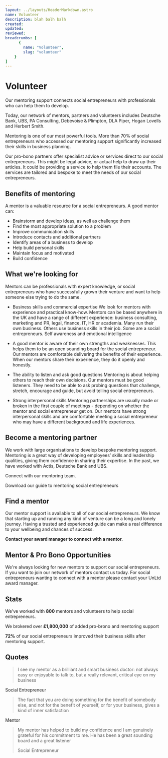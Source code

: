 ```yaml
---
layout: ../layouts/HeaderMarkdown.astro
name: Volunteer
description: blah balh balh
created: 
updated: 
reviewed: 
breadcrumbs: [
      {
        name: "Volunteer",
        slug: "volunteer"
    }
]
---
```


# Volunteer

Our mentoring support connects social entrepreneurs with professionals who can help them to develop.

Today, our network of mentors, partners and volunteers includes Deutsche Bank, UBS, PA Consulting, Debevoise & Plimpton, DLA Piper, Hogan Lovells and Herbert Smith.

Mentoring is one of our most powerful tools. More than 70% of social entrepreneurs who accessed our mentoring support significantly increased their skills in business planning.

Our pro-bono partners offer specialist advice or services direct to our social entrepreneurs. This might be legal advice, or actual help to draw up their articles. It could be providing a service to help them file their accounts. The services are tailored and bespoke to meet the needs of our social entrepreneurs.

## Benefits of mentoring

A mentor is a valuable resource for a social entrepreneurs. A good mentor can:

- Brainstorm and develop ideas, as well as challenge them
- Find the most appropriate solution to a problem
- Improve communication skills
- Introduce contacts and additional partners
- Identify areas of a business to develop
- Help build personal skills
- Maintain focus and motivated
- Build confidence

## What we're looking for

Mentors can be professionals with expert knowledge, or social entrepreneurs who have successfully grown their venture and want to help someone else trying to do the same.

- Business skills and commercial expertise
  We look for mentors with experience and practical know-how. Mentors can be based anywhere in the UK and have a range of different experience: business consulting, marketing and PR, legal, finance, IT, HR or academia. Many run their own business. Others use business skills in their job. Some are a social entrepreneurs.
  Self awareness and emotional intelligence

- A good mentor is aware of their own strengths and weaknesses. This helps them to be an open sounding board for the social entrepreneur. Our mentors are comfortable delivering the benefits of their experience. When our mentors share their experience, they do it openly and honestly.

- The ability to listen and ask good questions
  Mentoring is about helping others to reach their own decisions. Our mentors must be good listeners. They need to be able to ask probing questions that challenge, stretch, encourage and guide, but avoid telling social entrepreneurs.

- Strong interpersonal skills
  Mentoring partnerships are usually made or broken in the first couple of meetings - depending on whether the mentor and social entrepreneur get on. Our mentors have strong interpersonal skills and are comfortable meeting a social entrepreneur who may have a different background and life experiences.

## Become a mentoring partner

We work with large organisations to develop bespoke mentoring support. Mentoring is a great way of developing employees’ skills and leadership qualities, giving them confidence in sharing their expertise. In the past, we have worked with Actis, Deutsche Bank and UBS.

Connect with our mentoring team.

Download our guide to mentoring social entrepreneurs

## Find a mentor

Our mentor support is available to all of our social entrepreneurs. We know that starting up and running any kind of venture can be a long and lonely journey. Having a trusted and experienced guide can make a real difference to your wellbeing and chances of success.

**Contact your award manager to connect with a mentor.**

## Mentor & Pro Bono Opportunities

We're always looking for new mentors to support our social entrepreneurs. If you want to join our network of mentors contact us today. For social entrepreneurs wanting to connect with a mentor please contact your UnLtd award manager.

## Stats

We've worked with **800** mentors and volunteers to help social entrepreneurs.

We brokered over **£1,800,000** of added pro-brono and mentoring support

**72%** of our social entrepreneurs improved their business skills after mentoring support.

## Quotes

> I see my mentor as a brilliant and smart business doctor: not always easy or enjoyable to talk to, but a really relevant, critical eye on my business

Social Entrepreneur

> The fact that you are doing something for the benefit of somebody else, and not for the benefit of yourself, or for your business, gives a kind of inner satisfaction

Mentor

> My mentor has helped to build my confidence and I am genuinely grateful for his commitment to me. He has been a great sounding board and a great listener
>
> Social Entrepreneur
